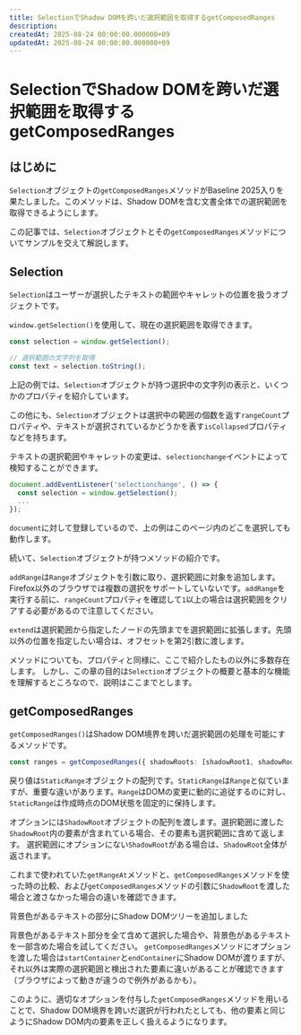 ```yaml
---
title: SelectionでShadow DOMを跨いだ選択範囲を取得するgetComposedRanges
description:
createdAt: 2025-08-24 00:00:00.000000+09
updatedAt: 2025-08-24 00:00:00.000000+09
---
```



# SelectionでShadow DOMを跨いだ選択範囲を取得するgetComposedRanges

<BaselineStatus featureId="composed-ranges" />

## はじめに
`Selection`オブジェクトの`getComposedRanges`メソッドがBaseline 2025入りを果たしました。このメソッドは、Shadow DOMを含む文書全体での選択範囲を取得できるようにします。

この記事では、`Selection`オブジェクトとその`getComposedRanges`メソッドについてサンプルを交えて解説します。

## Selection
`Selection`はユーザーが選択したテキストの範囲やキャレットの位置を扱うオブジェクトです。

`window.getSelection()`を使用して、現在の選択範囲を取得できます。

```ts
const selection = window.getSelection();

// 選択範囲の文字列を取得
const text = selection.toString();
```

<Playground title="Selectionオブジェクトのプロパティの紹介">
  <Example1 />
</Playground>

上記の例では、`Selection`オブジェクトが持つ選択中の文字列の表示と、いくつかのプロパティを紹介しています。

この他にも、`Selection`オブジェクトは選択中の範囲の個数を返す`rangeCount`プロパティや、テキストが選択されているかどうかを表す`isCollapsed`プロパティなどを持ちます。

テキストの選択範囲やキャレットの変更は、`selectionchange`イベントによって検知することができます。
```ts
document.addEventListener('selectionchange', () => {
  const selection = window.getSelection();
  ...
});
```
`document`に対して登録しているので、上の例はこのページ内のどこを選択しても動作します。

続いて、`Selection`オブジェクトが持つメソッドの紹介です。

<Playground title="Selectionオブジェクトのメソッドの紹介">
  <Example2 />
</Playground>

`addRange`は`Range`オブジェクトを引数に取り、選択範囲に対象を追加します。
Firefox以外のブラウザでは複数の選択をサポートしていないです。`addRange`を実行する前に、`rangeCount`プロパティを確認して`1`以上の場合は選択範囲をクリアする必要があるので注意してください。

`extend`は選択範囲から指定したノードの先頭までを選択範囲に拡張します。先頭以外の位置を指定したい場合は、オフセットを第2引数に渡します。

メソッドについても、プロパティと同様に、ここで紹介したもの以外に多数存在します。
しかし、この章の目的は`Selection`オブジェクトの概要と基本的な機能を理解するところなので、説明はここまでとします。

## getComposedRanges

`getComposedRanges()`はShadow DOM境界を跨いだ選択範囲の処理を可能にするメソッドです。

```ts
const ranges = getComposedRanges({ shadowRoots: [shadowRoot1, shadowRoot2] });
```

戻り値は`StaticRange`オブジェクトの配列です。`StaticRange`は`Range`と似ていますが、重要な違いがあります。`Range`はDOMの変更に動的に追従するのに対し、`StaticRange`は作成時点のDOM状態を固定的に保持します。

オプションには`ShadowRoot`オブジェクトの配列を渡します。選択範囲に渡した`ShadowRoot`内の要素が含まれている場合、その要素も選択範囲に含めて返します。
選択範囲にオプションにない`ShadowRoot`がある場合は、`ShadowRoot`全体が返されます。

<Playground title="getComposedRangesメソッドの紹介">
  <Example3 />
</Playground>

これまで使われていた`getRangeAt`メソッドと、`getComposedRanges`メソッドを使った時の比較、および`getComposedRanges`メソッドの引数に`ShadowRoot`を渡した場合と渡さなかった場合の違いを確認できます。

背景色があるテキストの部分にShadow DOMツリーを追加しました

背景色があるテキスト部分を全て含めて選択した場合や、背景色があるテキストを一部含めた場合を試してください。
`getComposedRanges`メソッドにオプションを渡した場合は`startContainer`と`endContainer`にShadow DOMが渡りますが、それ以外は実際の選択範囲と検出された要素に違いがあることが確認できます（ブラウザによって動きが違うので例外があるかも）。

このように、適切なオプションを付与した`getComposedRanges`メソッドを用いることで、Shadow DOM境界を跨いだ選択が行われたとしても、他の要素と同じようにShadow DOM内の要素を正しく扱えるようになります。
